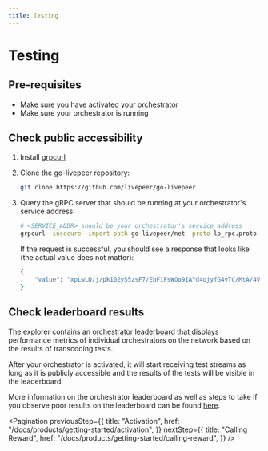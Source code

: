 ```yaml
---
title: Testing
---
```


# Testing

## Pre-requisites

- Make sure you have
  [activated your orchestrator](/docs/products/getting-started/activation)
- Make sure your orchestrator is running

## Check public accessibility

1. Install [grpcurl](https://github.com/fullstorydev/grpcurl#installation)

2. Clone the go-livepeer repository:

   ```bash
   git clone https://github.com/livepeer/go-livepeer
   ```

3. Query the gRPC server that should be running at your orchestrator's service
   address:

   ```bash
   # <SERVICE_ADDR> should be your orchestrator's service address
   grpcurl -insecure -import-path go-livepeer/net -proto lp_rpc.proto <SERVICE_ADDR> net.Orchestrator/Ping
   ```

   If the request is successful, you should see a response that looks like (the
   actual value does not matter):

   ```bash
   {
       "value": "xpLwLD/j/pk102yS5zsF7/EbF1FsWOo9IAYd4ojyfG4vTC/MtA/4VtwTYt1WmyCSuGdkIKhmWZ2C7ovW8CLuIhw="
   }
   ```

## Check leaderboard results

The explorer contains an
[orchestrator leaderboard](https://explorer.candelabs.org/orchestrators?orchestratorTable=performance)
that displays performance metrics of individual orchestrators on the network
based on the results of transcoding tests.

After your orchestrator is activated, it will start receiving test streams as
long as it is publicly accessible and the results of the tests will be visible
in the leaderboard.

More information on the orchestrator leaderboard as well as steps to take if you
observe poor results on the leaderboard can be found
[here](/docs/products/reference/leaderboard).

<Pagination
  previousStep={{
    title: "Activation",
    href: "/docs/products/getting-started/activation",
  }}
  nextStep={{
    title: "Calling Reward",
    href: "/docs/products/getting-started/calling-reward",
  }}
/>
